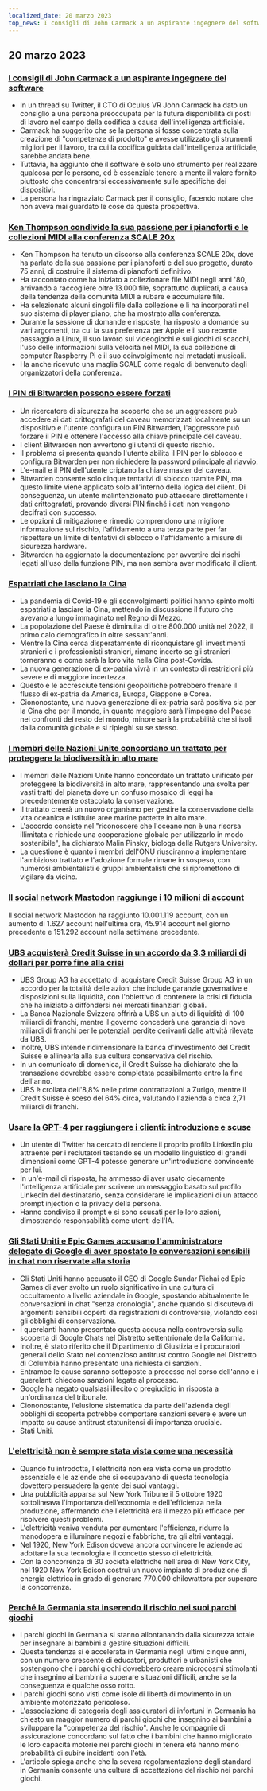```yaml
---
localized_date: 20 marzo 2023
top_news: I consigli di John Carmack a un aspirante ingegnere del software
---
```




<CallToAction />

<Steps>

## 20 marzo 2023

### [I consigli di John Carmack a un aspirante ingegnere del software](https://twitter.com/ID_AA_Carmack/status/1637087219591659520?ref=hackernewsgpt.com)

- In un thread su Twitter, il CTO di Oculus VR John Carmack ha dato un consiglio a una persona preoccupata per la futura disponibilità di posti di lavoro nel campo della codifica a causa dell'intelligenza artificiale.
- Carmack ha suggerito che se la persona si fosse concentrata sulla creazione di "competenze di prodotto" e avesse utilizzato gli strumenti migliori per il lavoro, tra cui la codifica guidata dall'intelligenza artificiale, sarebbe andata bene.
- Tuttavia, ha aggiunto che il software è solo uno strumento per realizzare qualcosa per le persone, ed è essenziale tenere a mente il valore fornito piuttosto che concentrarsi eccessivamente sulle specifiche dei dispositivi.
- La persona ha ringraziato Carmack per il consiglio, facendo notare che non aveva mai guardato le cose da questa prospettiva.

### [Ken Thompson condivide la sua passione per i pianoforti e le collezioni MIDI alla conferenza SCALE 20x](https://www.youtube.com/watch?v=kaandEt_pKw&ref=hackernewsgpt.com)

- Ken Thompson ha tenuto un discorso alla conferenza SCALE 20x, dove ha parlato della sua passione per i pianoforti e del suo progetto, durato 75 anni, di costruire il sistema di pianoforti definitivo.
- Ha raccontato come ha iniziato a collezionare file MIDI negli anni '80, arrivando a raccogliere oltre 13.000 file, soprattutto duplicati, a causa della tendenza della comunità MIDI a rubare e accumulare file.
- Ha selezionato alcuni singoli file dalla collezione e li ha incorporati nel suo sistema di player piano, che ha mostrato alla conferenza.
- Durante la sessione di domande e risposte, ha risposto a domande su vari argomenti, tra cui la sua preferenza per Apple e il suo recente passaggio a Linux, il suo lavoro sui videogiochi e sui giochi di scacchi, l'uso delle informazioni sulla velocità nel MIDI, la sua collezione di computer Raspberry Pi e il suo coinvolgimento nei metadati musicali.
- Ha anche ricevuto una maglia SCALE come regalo di benvenuto dagli organizzatori della conferenza.

### [I PIN di Bitwarden possono essere forzati](https://ambiso.github.io/bitwarden-pin/?ref=hackernewsgpt.com)

- Un ricercatore di sicurezza ha scoperto che se un aggressore può accedere ai dati crittografati del caveau memorizzati localmente su un dispositivo e l'utente configura un PIN Bitwarden, l'aggressore può forzare il PIN e ottenere l'accesso alla chiave principale del caveau.
- I client Bitwarden non avvertono gli utenti di questo rischio.
- Il problema si presenta quando l'utente abilita il PIN per lo sblocco e configura Bitwarden per non richiedere la password principale al riavvio.
- L'e-mail e il PIN dell'utente criptano la chiave master del caveau.
- Bitwarden consente solo cinque tentativi di sblocco tramite PIN, ma questo limite viene applicato solo all'interno della logica del client. Di conseguenza, un utente malintenzionato può attaccare direttamente i dati crittografati, provando diversi PIN finché i dati non vengono decifrati con successo.
- Le opzioni di mitigazione e rimedio comprendono una migliore informazione sul rischio, l'affidamento a una terza parte per far rispettare un limite di tentativi di sblocco o l'affidamento a misure di sicurezza hardware.
- Bitwarden ha aggiornato la documentazione per avvertire dei rischi legati all'uso della funzione PIN, ma non sembra aver modificato il client.

### [Espatriati che lasciano la Cina](https://www.persuasion.community/p/leaving-china?ref=hackernewsgpt.com)

- La pandemia di Covid-19 e gli sconvolgimenti politici hanno spinto molti espatriati a lasciare la Cina, mettendo in discussione il futuro che avevano a lungo immaginato nel Regno di Mezzo.
- La popolazione del Paese è diminuita di oltre 800.000 unità nel 2022, il primo calo demografico in oltre sessant'anni.
- Mentre la Cina cerca disperatamente di riconquistare gli investimenti stranieri e i professionisti stranieri, rimane incerto se gli stranieri torneranno e come sarà la loro vita nella Cina post-Covida.
- La nuova generazione di ex-patria vivrà in un contesto di restrizioni più severe e di maggiore incertezza.
- Questo e le accresciute tensioni geopolitiche potrebbero frenare il flusso di ex-patria da America, Europa, Giappone e Corea.
- Ciononostante, una nuova generazione di ex-patria sarà positiva sia per la Cina che per il mondo, in quanto maggiore sarà l'impegno del Paese nei confronti del resto del mondo, minore sarà la probabilità che si isoli dalla comunità globale e si ripieghi su se stesso.

### [I membri delle Nazioni Unite concordano un trattato per proteggere la biodiversità in alto mare](https://apnews.com/article/un-oceans-biodiversity-treaty-0b024fa07e8c1947236d8b8491ebf92c?ref=hackernewsgpt.com)

- I membri delle Nazioni Unite hanno concordato un trattato unificato per proteggere la biodiversità in alto mare, rappresentando una svolta per vasti tratti del pianeta dove un confuso mosaico di leggi ha precedentemente ostacolato la conservazione.
- Il trattato creerà un nuovo organismo per gestire la conservazione della vita oceanica e istituire aree marine protette in alto mare.
- L'accordo consiste nel "riconoscere che l'oceano non è una risorsa illimitata e richiede una cooperazione globale per utilizzarlo in modo sostenibile", ha dichiarato Malin Pinsky, biologa della Rutgers University.
- La questione è quanto i membri dell'ONU riusciranno a implementare l'ambizioso trattato e l'adozione formale rimane in sospeso, con numerosi ambientalisti e gruppi ambientalisti che si ripromettono di vigilare da vicino.

### [Il social network Mastodon raggiunge i 10 milioni di account](https://mastodon.social/@mastodonusercount/110051957865629817?ref=hackernewsgpt.com)

Il social network Mastodon ha raggiunto 10.001.119 account, con un aumento di 1.627 account nell'ultima ora, 45.914 account nel giorno precedente e 151.292 account nella settimana precedente.

### [UBS acquisterà Credit Suisse in un accordo da 3,3 miliardi di dollari per porre fine alla crisi](https://www.bloomberg.com/news/articles/2023-03-19/ubs-agrees-to-buy-credit-suisse-in-historic-deal-to-end-crisis?ref=hackernewsgpt.com)

- UBS Group AG ha accettato di acquistare Credit Suisse Group AG in un accordo per la totalità delle azioni che include garanzie governative e disposizioni sulla liquidità, con l'obiettivo di contenere la crisi di fiducia che ha iniziato a diffondersi nei mercati finanziari globali.
- La Banca Nazionale Svizzera offrirà a UBS un aiuto di liquidità di 100 miliardi di franchi, mentre il governo concederà una garanzia di nove miliardi di franchi per le potenziali perdite derivanti dalle attività rilevate da UBS.
- Inoltre, UBS intende ridimensionare la banca d'investimento del Credit Suisse e allinearla alla sua cultura conservativa del rischio.
- In un comunicato di domenica, il Credit Suisse ha dichiarato che la transazione dovrebbe essere completata possibilmente entro la fine dell'anno.
- UBS è crollata dell'8,8% nelle prime contrattazioni a Zurigo, mentre il Credit Suisse è sceso del 64% circa, valutando l'azienda a circa 2,71 miliardi di franchi.

### [Usare la GPT-4 per raggiungere i clienti: introduzione e scuse](https://twitter.com/brdskggs/status/1637114268876144640?ref=hackernewsgpt.com)

- Un utente di Twitter ha cercato di rendere il proprio profilo LinkedIn più attraente per i reclutatori testando se un modello linguistico di grandi dimensioni come GPT-4 potesse generare un'introduzione convincente per lui.
- In un'e-mail di risposta, ha ammesso di aver usato ciecamente l'intelligenza artificiale per scrivere un messaggio basato sul profilo LinkedIn del destinatario, senza considerare le implicazioni di un attacco prompt injection o la privacy della persona.
- Hanno condiviso il prompt e si sono scusati per le loro azioni, dimostrando responsabilità come utenti dell'IA.

### [Gli Stati Uniti e Epic Games accusano l'amministratore delegato di Google di aver spostato le conversazioni sensibili in chat non riservate alla storia](http://www.fosspatents.com/2023/03/us-states-epic-games-others-accuse.html?ref=hackernewsgpt.com)

- Gli Stati Uniti hanno accusato il CEO di Google Sundar Pichai ed Epic Games di aver svolto un ruolo significativo in una cultura di occultamento a livello aziendale in Google, spostando abitualmente le conversazioni in chat "senza cronologia", anche quando si discuteva di argomenti sensibili coperti da registrazioni di controversie, violando così gli obblighi di conservazione.
- I querelanti hanno presentato questa accusa nella controversia sulla scoperta di Google Chats nel Distretto settentrionale della California.
- Inoltre, è stato riferito che il Dipartimento di Giustizia e i procuratori generali dello Stato nel contenzioso antitrust contro Google nel Distretto di Columbia hanno presentato una richiesta di sanzioni.
- Entrambe le cause saranno sottoposte a processo nel corso dell'anno e i querelanti chiedono sanzioni legate al processo.
- Google ha negato qualsiasi illecito o pregiudizio in risposta a un'ordinanza del tribunale.
- Ciononostante, l'elusione sistematica da parte dell'azienda degli obblighi di scoperta potrebbe comportare sanzioni severe e avere un impatto su cause antitrust statunitensi di importanza cruciale.
- Stati Uniti.

### [L'elettricità non è sempre stata vista come una necessità](https://www.smithsonianmag.com/smart-news/people-had-to-be-convinced-of-the-usefulness-of-electricity-21221094/?ref=hackernewsgpt.com)

- Quando fu introdotta, l'elettricità non era vista come un prodotto essenziale e le aziende che si occupavano di questa tecnologia dovettero persuadere la gente dei suoi vantaggi.
- Una pubblicità apparsa sul New York Tribune il 5 ottobre 1920 sottolineava l'importanza dell'economia e dell'efficienza nella produzione, affermando che l'elettricità era il mezzo più efficace per risolvere questi problemi.
- L'elettricità veniva venduta per aumentare l'efficienza, ridurre la manodopera e illuminare negozi e fabbriche, tra gli altri vantaggi.
- Nel 1920, New York Edison doveva ancora convincere le aziende ad adottare la sua tecnologia e il concetto stesso di elettricità.
- Con la concorrenza di 30 società elettriche nell'area di New York City, nel 1920 New York Edison costruì un nuovo impianto di produzione di energia elettrica in grado di generare 770.000 chilowattora per superare la concorrenza.

### [Perché la Germania sta inserendo il rischio nei suoi parchi giochi](https://www.theguardian.com/world/2021/oct/24/why-germany-is-building-risk-into-its-playgrounds?ref=hackernewsgpt.com)

- I parchi giochi in Germania si stanno allontanando dalla sicurezza totale per insegnare ai bambini a gestire situazioni difficili.
- Questa tendenza si è accelerata in Germania negli ultimi cinque anni, con un numero crescente di educatori, produttori e urbanisti che sostengono che i parchi giochi dovrebbero creare microcosmi stimolanti che insegnino ai bambini a superare situazioni difficili, anche se la conseguenza è qualche osso rotto.
- I parchi giochi sono visti come isole di libertà di movimento in un ambiente motorizzato pericoloso.
- L'associazione di categoria degli assicuratori di infortuni in Germania ha chiesto un maggior numero di parchi giochi che insegnino ai bambini a sviluppare la "competenza del rischio". Anche le compagnie di assicurazione concordano sul fatto che i bambini che hanno migliorato le loro capacità motorie nei parchi giochi in tenera età hanno meno probabilità di subire incidenti con l'età.
- L'articolo spiega anche che la severa regolamentazione degli standard in Germania consente una cultura di accettazione del rischio nei parchi giochi.

</Steps>
